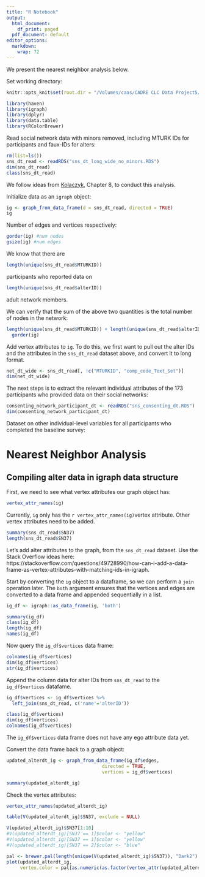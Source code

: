 ```yaml
---
title: "R Notebook"
output:
  html_document:
    df_print: paged
  pdf_document: default
editor_options: 
  markdown: 
    wrap: 72
---
```


We present the nearest neighbor analysis below. 

Set working directory:

```r
knitr::opts_knit$set(root.dir = "/Volumes/caas/CADRE CLC Data Project5/Clean Data/AK-SU-NETWORKS-ROUT")
```

```r
library(haven)
library(igraph)
library(dplyr)
library(data.table)
library(RColorBrewer)
```

Read social network data with minors removed, including MTURK IDs for participants 
and faux-IDs for alters:

```r
rm(list=ls())
sns_dt_read <- readRDS("sns_dt_long_wide_no_minors.RDS")
dim(sns_dt_read)
class(sns_dt_read)
```

We follow ideas from [Kolaczyk](https://paperpile.com/app/p/c70e3441-d39c-0d0c-9f1f-f476139d2e86), 
Chapter 8, to conduct this analysis.

Initialize data as an `igraph` object:

```r
ig <- graph_from_data_frame(d = sns_dt_read, directed = TRUE)
ig
```

Number of edges and vertices respectively:

```r
gorder(ig) #num nodes
gsize(ig) #num edges
```

We know that there are 

```r
length(unique(sns_dt_read$MTURKID))
``` 
participants who reported data on 

```r
length(unique(sns_dt_read$alterID))
```
adult network members.

We can verify that the sum of the above two quantities is the total number of 
nodes in the network:

```r
length(unique(sns_dt_read$MTURKID)) + length(unique(sns_dt_read$alterID)) ==
  gorder(ig)
```
Add vertex attributes to `ig`. To do this, we first want to pull out the 
alter IDs and the attributes in the `sns_dt_read` dataset above, and convert it 
to long format. 

```r
net_dt_wide <- sns_dt_read[, !c("MTURKID", "comp_code_Text_Set")]
dim(net_dt_wide)
```

The next steps is to extract the relevant individual attributes of the 173 participants who
provided data on their social networks:

```r
consenting_network_participant_dt <- readRDS("sns_consenting_dt.RDS")
dim(consenting_network_participant_dt)
```

Dataset on other individual-level variables for all participants who completed
the baseline survey:

<!-- ```{r} -->
<!-- all_participant_dt <- readRDS("participant_dt_wide.RDS") -->
<!-- ``` -->

# Nearest Neighbor Analysis

## Compiling alter data in igraph data structure

First, we need to see what vertex attributes our graph object has:

```r
vertex_attr_names(ig)
```

Currently, `ig` only has the `r vertex_attr_names(ig)`vertex attribute. Other vertex attributes need to be added. 

```r
summary(sns_dt_read$SN37)
length(sns_dt_read$SN37)
```

Let's add alter attributes to the graph,
from the `sns_dt_read` dataset. Use the
Stack Overflow ideas here: https://stackoverflow.com/questions/49728990/how-can-i-add-a-data-frame-as-vertex-attributes-with-matching-ids-in-igraph. 

Start by converting the `ig` object to a dataframe, so we
can perform a `join` operation later. The `both` argument ensures
that the vertices and edges are converted to a data frame and 
appended sequentially in a list. 

```r
ig_df <- igraph::as_data_frame(ig, 'both')
```



```r
summary(ig_df)
class(ig_df)
length(ig_df)
names(ig_df)
```

Now query the `ig_df$vertices` data frame:

```r
colnames(ig_df$vertices)
dim(ig_df$vertices)
str(ig_df$vertices)
```

Append the column data for alter IDs from `sns_dt_read` to the
`ig_df$vertices` datafame.

```r
ig_df$vertices <- ig_df$vertices %>% 
  left_join(sns_dt_read, c('name'='alterID'))

class(ig_df$vertices)
dim(ig_df$vertices)
colnames(ig_df$vertices)
```


The `ig_df$vertices` data frame does not have
any ego attribute data yet. 

Convert the data frame back to a graph object: 

```r
updated_alterdt_ig <- graph_from_data_frame(ig_df$edges,
                                   directed = TRUE,
                                   vertices = ig_df$vertices)

summary(updated_alterdt_ig)
```

Check the vertex attributes:

```r
vertex_attr_names(updated_alterdt_ig)
```

```r
table(V(updated_alterdt_ig)$SN37, exclude = NULL)
```

```r

V(updated_alterdt_ig)$SN37[1:10]
#V(updated_alterdt_ig)[SN37 == 1]$color <- "yellow"
#V(updated_alterdt_ig)[SN37 == 1]$color <- "yellow"
#V(updated_alterdt_ig)[SN37 == 2]$color <- "blue"

```

```r

pal <- brewer.pal(length(unique(V(updated_alterdt_ig)$SN37)), "Dark2")
plot(updated_alterdt_ig, 
     vertex.color = pal[as.numeric(as.factor(vertex_attr(updated_alterdt_ig, "SN37")))])
```



